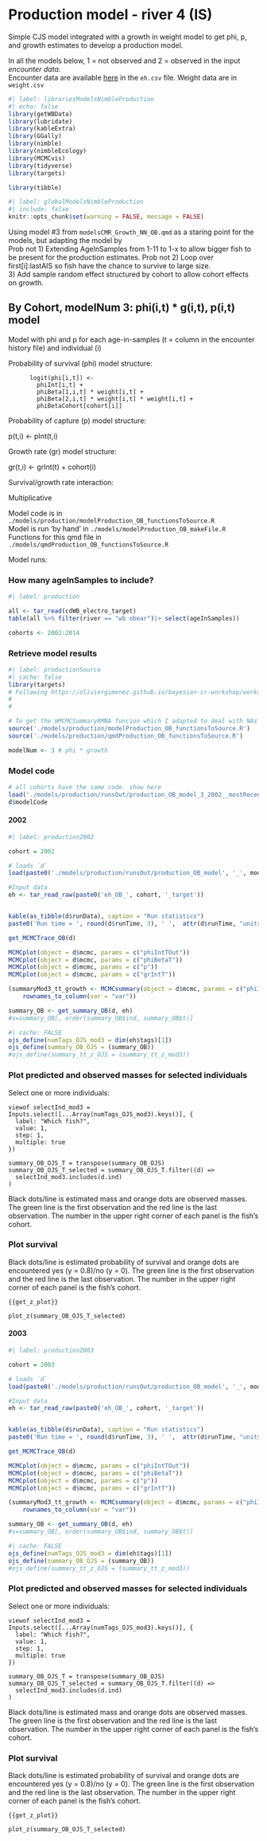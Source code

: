 # Production model - river 4 (IS)

Simple CJS model integrated with a growth in weight model to get phi, p, and growth estimates to develop a production model.

In all the models below, 1 = not observed and 2 = observed in the input *encounter data*.\
Encounter data are available [here](https://drive.google.com/drive/folders/1UmPv49xL-mzUBndqjRISylNO3q3Zs-cm) in the `eh.csv` file. Weight data are in `weight.csv`

```r
#| label: librariesModelsNimbleProduction
#| echo: false
library(getWBData)
library(lubridate)
library(kableExtra)
library(GGally)
library(nimble)
library(nimbleEcology)
library(MCMCvis)
library(tidyverse)
library(targets)

library(tibble)
```

```r
#| label: globalModelsNimbleProduction
#| include: false
knitr::opts_chunk$set(warning = FALSE, message = FALSE)
```

Using model #3 from `modelsCMR_Growth_NN_OB.qmd` as a staring point for the models, but adapting the model by\
Prob not 1) Extending AgeInSamples from 1-11 to 1-x to allow bigger fish to be present for the production estimates. Prob not 2) Loop over first\[i\]:lastAIS so fish have the chance to survive to large size.\
3) Add sample random effect structured by cohort to allow cohort effects on growth.

## By Cohort, modelNum 3: phi(i,t) \* g(i,t), p(i,t) model

Model with phi and p for each age-in-samples (t = column in the encounter history file) and individual (i)

Probability of survival (phi) model structure:

```         
      logit(phi[i,t]) <- 
        phiInt[i,t] + 
        phiBeta[1,i,t] * weight[i,t] + 
        phiBeta[2,i,t] * weight[i,t] * weight[i,t] +
        phiBetaCohort[cohort[i]] 
```

Probability of capture (p) model structure:

p(t,i) \<- pInt(t,i)

Growth rate (gr) model structure:

gr(t,i) \<- grInt(t) + cohort(i)

Survival/growth rate interaction:

Multiplicative

Model code is in `./models/production/modelProduction_OB_functionsToSource.R`\
Model is run 'by hand' in `./models/modelProduction_OB_makeFile.R`\
Functions for this qmd file in `./models/qmdProduction_OB_functionsToSource.R`\

Model runs:\

### How many ageInSamples to include?

```r
#| label: production

all <- tar_read(cdWB_electro_target)
table(all %>% filter(river == "wb obear")|> select(ageInSamples))

cohorts <- 2002:2014

```

### Retrieve model results

```r
#| label: productionSource
#| cache: false
library(targets)
# Following https://oliviergimenez.github.io/bayesian-cr-workshop/worksheets/4_demo.html
# 
# 

# To get the mMCMCSummaryRMNA funcion which I adapted to deal with NAs
source('./models/production/modelProduction_OB_functionsToSource.R')
source('./models/production/qmdProduction_OB_functionsToSource.R')

modelNum <- 3 # phi * growth
```

### Model code
```r

# all cohorts have the same code. show here
load('./models/production/runsOut/production_OB_model_3_2002__mostRecent.RData')
d$modelCode

```


::: panel-tabset
#### 2002

```r
#| label: production2002

cohort = 2002

# loads `d`
load(paste0('./models/production/runsOut/production_OB_model', '_', modelNum, '_', cohort, '__mostRecent.RData')) # will need to fix double _

#Input data
eh <- tar_read_raw(paste0('eh_OB_', cohort, '_target'))


kable(as_tibble(d$runData), caption = "Run statistics")
paste0('Run time = ', round(d$runTime, 3), ' ',  attr(d$runTime, "units"))

get_MCMCTrace_OB(d)

MCMCplot(object = d$mcmc, params = c("phiIntTOut"))
MCMCplot(object = d$mcmc, params = c("phiBetaT"))
MCMCplot(object = d$mcmc, params = c("p"))
MCMCplot(object = d$mcmc, params = c("grIntT"))

(summaryMod3_tt_growth <- MCMCsummary(object = d$mcmc, params = c("phiIntTOut", "p", "grIntT", "phiBetaT"), round = 3) %>%
    rownames_to_column(var = "var"))

summary_OB <- get_summary_OB(d, eh)
#s=summary_OB[, order(summary_OB$ind, summary_OB$t)]
```

```r
#| cache: FALSE
ojs_define(numTags_OJS_mod3 = dim(eh$tags)[1])
ojs_define(summary_OB_OJS = (summary_OB))
#ojs_define(summary_tt_z_OJS = (summary_tt_z_mod3))
```

### Plot predicted and observed masses for selected individuals

Select one or more individuals:

```ojs

viewof selectInd_mod3 = Inputs.select([...Array(numTags_OJS_mod3).keys()], {
  label: "Which fish?",
  value: 1,
  step: 1,
  multiple: true
})

summary_OB_OJS_T = transpose(summary_OB_OJS)
summary_OB_OJS_T_selected = summary_OB_OJS_T.filter((d) =>
  selectInd_mod3.includes(d.ind)
)

```

Black dots/line is estimated mass and orange dots are observed masses. The green line is the first observation and the red line is the last observation. The number in the upper right corner of each panel is the fish's cohort.


### Plot survival

Black dots/line is estimated probability of survival and orange dots are encountered yes (y = 0.8)/no (y = 0). The green line is the first observation and the red line is the last observation. The number in the upper right corner of each panel is the fish's cohort.

```ojs

{{get_z_plot}}

plot_z(summary_OB_OJS_T_selected)

```

#### 2003

```r
#| label: production2003

cohort = 2003

# loads `d`
load(paste0('./models/production/runsOut/production_OB_model', '_', modelNum, '_', cohort, '__mostRecent.RData')) # will need to fix double _

#Input data
eh <- tar_read_raw(paste0('eh_OB_', cohort, '_target'))


kable(as_tibble(d$runData), caption = "Run statistics")
paste0('Run time = ', round(d$runTime, 3), ' ',  attr(d$runTime, "units"))

get_MCMCTrace_OB(d)

MCMCplot(object = d$mcmc, params = c("phiIntTOut"))
MCMCplot(object = d$mcmc, params = c("phiBetaT"))
MCMCplot(object = d$mcmc, params = c("p"))
MCMCplot(object = d$mcmc, params = c("grIntT"))

(summaryMod3_tt_growth <- MCMCsummary(object = d$mcmc, params = c("phiIntTOut", "p", "grIntT", "phiBetaT"), round = 3) %>%
    rownames_to_column(var = "var"))

summary_OB <- get_summary_OB(d, eh)
#s=summary_OB[, order(summary_OB$ind, summary_OB$t)]
```

```r
#| cache: FALSE
ojs_define(numTags_OJS_mod3 = dim(eh$tags)[1])
ojs_define(summary_OB_OJS = (summary_OB))
#ojs_define(summary_tt_z_OJS = (summary_tt_z_mod3))
```

### Plot predicted and observed masses for selected individuals

Select one or more individuals:

```ojs

viewof selectInd_mod3 = Inputs.select([...Array(numTags_OJS_mod3).keys()], {
  label: "Which fish?",
  value: 1,
  step: 1,
  multiple: true
})

summary_OB_OJS_T = transpose(summary_OB_OJS)
summary_OB_OJS_T_selected = summary_OB_OJS_T.filter((d) =>
  selectInd_mod3.includes(d.ind)
)

```

Black dots/line is estimated mass and orange dots are observed masses. The green line is the first observation and the red line is the last observation. The number in the upper right corner of each panel is the fish's cohort.


### Plot survival

Black dots/line is estimated probability of survival and orange dots are encountered yes (y = 0.8)/no (y = 0). The green line is the first observation and the red line is the last observation. The number in the upper right corner of each panel is the fish's cohort.

```ojs

{{get_z_plot}}

plot_z(summary_OB_OJS_T_selected)

```


:::
